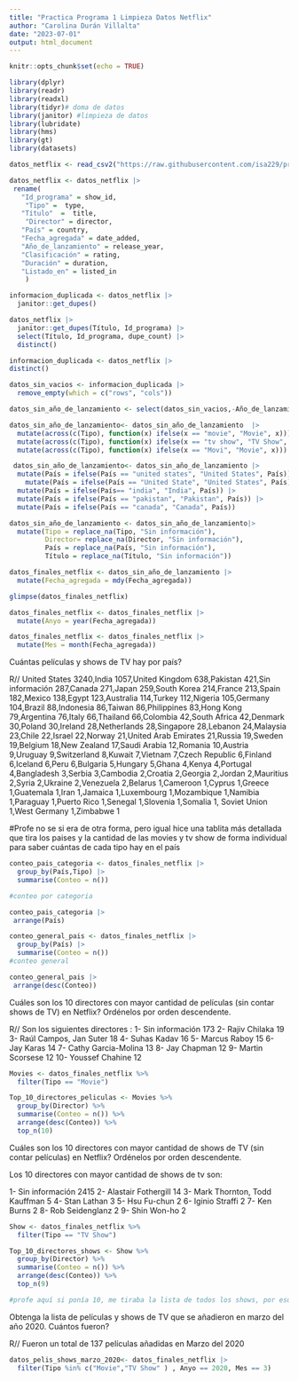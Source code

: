 ```yaml
---
title: "Practica Programa 1 Limpieza Datos Netflix"
author: "Carolina Durán Villalta"
date: "2023-07-01"
output: html_document
---
```


```r
knitr::opts_chunk$set(echo = TRUE)

library(dplyr)
library(readr)
library(readxl)
library(tidyr)# doma de datos
library(janitor) #limpieza de datos
library(lubridate)
library(hms)
library(gt)
library(datasets)
```

```r
datos_netflix <- read_csv2("https://raw.githubusercontent.com/isa229/programacion_analisis_datos_ii/main/netflix_info.csv")
```

```r
datos_netflix <- datos_netflix |>
 rename(
   "Id_programa" = show_id,
    "Tipo" =  type,
   "Título"  =  title,
    "Director" = director,
   "País" = country,
   "Fecha_agregada" = date_added,
   "Año_de_lanzamiento" = release_year,
   "Clasificación" = rating,
   "Duración" = duration,
   "Listado_en" = listed_in
    )
```

```r
informacion_duplicada <- datos_netflix |>
  janitor::get_dupes()
```

```r
datos_netflix |>
  janitor::get_dupes(Título, Id_programa) |> 
  select(Título, Id_programa, dupe_count) |> 
  distinct()
```

```r
informacion_duplicada <- datos_netflix |> 
distinct()
```

```r
datos_sin_vacios <- informacion_duplicada |> 
  remove_empty(which = c("rows", "cols")) 
```

```r
datos_sin_año_de_lanzamiento <- select(datos_sin_vacios,-Año_de_lanzamiento)
```

```r
datos_sin_año_de_lanzamiento<- datos_sin_año_de_lanzamiento  |>
  mutate(across(c(Tipo), function(x) ifelse(x == "movie", "Movie", x))) |>
  mutate(across(c(Tipo), function(x) ifelse(x == "tv show", "TV Show", x))) |>
  mutate(across(c(Tipo), function(x) ifelse(x == "Movi", "Movie", x))) 
```

```r
 datos_sin_año_de_lanzamiento<- datos_sin_año_de_lanzamiento |>
  mutate(País = ifelse(País == "united states", "United States", País)) |>
    mutate(País = ifelse(País == "United State", "United States", País)) |>
  mutate(País = ifelse(País== "india", "India", País)) |>
  mutate(País = ifelse(País == "pakistan", "Pakistan", País)) |> 
  mutate(País = ifelse(País == "canada", "Canada", País)) 
```

```r
datos_sin_año_de_lanzamiento <- datos_sin_año_de_lanzamiento|> 
  mutate(Tipo = replace_na(Tipo, "Sin información"),
         Director= replace_na(Director, "Sin información"),
         País = replace_na(País, "Sin información"),
         Título = replace_na(Título, "Sin información"))
```

```r
datos_finales_netflix <- datos_sin_año_de_lanzamiento |> 
  mutate(Fecha_agregada = mdy(Fecha_agregada))
```

```r
glimpse(datos_finales_netflix)

```
```r
datos_finales_netflix <- datos_finales_netflix |> 
  mutate(Anyo = year(Fecha_agregada))
```

```r
datos_finales_netflix <- datos_finales_netflix |> 
  mutate(Mes = month(Fecha_agregada))
```

Cuántas películas y shows de TV hay por país?

R// United States 3240,India 1057,United Kingdom 638,Pakistan 421,Sin información 287,Canada 271,Japan 259,South Korea 214,France 213,Spain 182,Mexico 138,Egypt 123,Australia 114,Turkey 112,Nigeria 105,Germany 104,Brazil 88,Indonesia 86,Taiwan 86,Philippines 83,Hong Kong 79,Argentina 76,Italy 66,Thailand 66,Colombia 42,South Africa 42,Denmark 30,Poland 30,Ireland 28,Netherlands 28,Singapore 28,Lebanon 24,Malaysia 23,Chile 22,Israel 22,Norway 21,United Arab Emirates 21,Russia 19,Sweden 19,Belgium 18,New Zealand 17,Saudi Arabia 12,Romania 10,Austria 9,Uruguay 9,Switzerland 8,Kuwait 7,Vietnam 7,Czech Republic 6,Finland 6,Iceland 6,Peru 6,Bulgaria 5,Hungary 5,Ghana 4,Kenya 4,Portugal 4,Bangladesh 3,Serbia 3,Cambodia 2,Croatia 2,Georgia 2,Jordan 2,Mauritius 2,Syria 2,Ukraine 2,Venezuela 2,Belarus 1,Cameroon 1,Cyprus 1,Greece 1,Guatemala 1,Iran 1,Jamaica 1,Luxembourg 1,Mozambique 1,Namibia 1,Paraguay 1,Puerto Rico 1,Senegal 1,Slovenia 1,Somalia 1,
Soviet Union 1,West Germany 1,Zimbabwe 1

#Profe no se si era de otra forma, pero igual hice una tablita más detallada que tira los paises y  la cantidad de las movies y tv show de forma individual para saber cuántas de cada tipo hay en el país

```r
conteo_pais_categoria <- datos_finales_netflix |>
  group_by(País,Tipo) |>
  summarise(Conteo = n())

#conteo por categoria
```

```r
conteo_pais_categoria |> 
 arrange(País) 
```

```r
conteo_general_pais <- datos_finales_netflix |>
  group_by(País) |>
  summarise(Conteo = n())
#conteo general 

```

```r
conteo_general_pais |> 
 arrange(desc(Conteo)) 
```



Cuáles son los 10 directores con mayor cantidad de películas (sin contar shows de TV) en Netflix?
Ordénelos por orden descendente.

R// Son los siguientes directores : 
1- Sin información 173
2- Rajiv Chilaka 19
3- Raúl Campos, Jan Suter 18
4- Suhas Kadav 16
5- Marcus Raboy 15
6- Jay Karas 14
7- Cathy Garcia-Molina 13
8- Jay Chapman 12
9- Martin Scorsese 12
10- Youssef Chahine 12

```r
Movies <- datos_finales_netflix %>%
  filter(Tipo == "Movie")
```

```r
Top_10_directores_peliculas <- Movies %>%
  group_by(Director) %>%
  summarise(Conteo = n()) %>%
  arrange(desc(Conteo)) %>%
  top_n(10)
```

Cuáles son los 10 directores con mayor cantidad de shows de TV (sin contar películas) en Netflix?
Ordénelos por orden descendente.

Los 10 directores con mayor cantidad de shows de tv son:

1- Sin información 2415 
2- Alastair Fothergill 14
3- Mark Thornton, Todd Kauffman 5
4- Stan Lathan 3
5- Hsu Fu-chun 2
6- Iginio Straffi 2
7- Ken Burns 2
8- Rob Seidenglanz 2
9- Shin Won-ho 2

```r
Show <- datos_finales_netflix %>%
  filter(Tipo == "TV Show")
```

```r
Top_10_directores_shows <- Show %>%
  group_by(Director) %>%
  summarise(Conteo = n()) %>%
  arrange(desc(Conteo)) %>%
  top_n(9) 

#profe aquí si ponía 10, me tiraba la lista de todos los shows, por eso puse 9 
```

Obtenga la lista de películas y shows de TV que se añadieron en marzo del año 2020. Cuántos fueron?

 R// Fueron un total de 137 películas añadidas en Marzo del 2020


```r
datos_pelis_shows_marzo_2020<- datos_finales_netflix |> 
  filter(Tipo %in% c("Movie","TV Show" ) , Anyo == 2020, Mes == 3)
```

